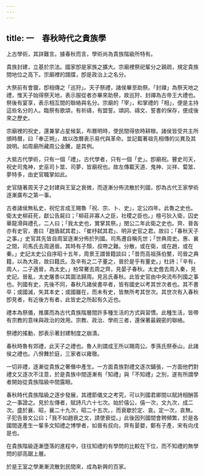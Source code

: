 ```yaml
---
---
---
```

title: 一　春秋時代之貴族學
---




上古學術，其詳難言。據春秋而言，學術尚為貴族階級所特有。

貴族封建，立基於宗法。國家卽是家族之擴大。宗廟裡祭祀輩分之親疏，規定貴族間地位之高下。宗廟裡的譜牒，卽是政治上之名分。

大祭前有會獵，卽相傳之「巡狩」。天子祭禮，諸侯畢至助祭。「封禪」為祭天地之禮，惟天子始得祭天地，表示服從者亦畢來助祭，故巡狩、封禪為古帝王大禮也。祭後有宴享，表示相互間的聯絡與名分。宗廟的「宰」，和掌禮的「相」，便是主持這些名分的人。臨祭有歌頌，有祈禱，有盟誓。頌詞、禱文、誓書的保存，便成後來之歷史。

宗廟裡的祝史，還兼掌占星候氣，布曆明時，使民間得依時耕稼。諸侯皆受共主所頒時曆，曰「奉正朔」，故以改曆表示易代與革命。並記載著祖先相傳的災異及其說明。如周廟所藏周公金騰，是其例。

大抵古代學術，只有一個「禮」。古代學者，只有一個「史」。卽廟祝。瞽史司天，祝史司鬼神，史巫司卜筮、司夢，皆廟祝也。故左傳載天道、鬼神、災祥、蔔筮、夢特多，由史官職掌如此。

史官隨著周天子之封建與王室之衰微，而逐漸分佈流散於列國，卽為古代王家學術逐漸廣布之第一事。

古者諸侯無私史，祝佗言成王賜魯「祝、宗、卜、史」，定公四年。此魯之史也。衛太史柳莊死，獻公告屍曰；「柳莊非寡人之臣，社稷之臣也。」檀弓狄入衛，囚史華龍滑與禮孔，二人曰；「我太史也，實掌其祭。」閔公二年此衛之史也。齊、晉各亦有史官，書曰「趙盾弑其君」、「崔杼弑其君」、明非史官之君。故曰；「春秋天子之事。」史官其先皆自周室逐漸分佈於列國。司馬遷自稱先世；「世典周史。惠、襄之間，司馬氏去周適晉。其時有子頹，叔帶之難。分散，或在衛，或在趙，或在秦。」史記太史公自序昭十五年，周景王謂晉籍談曰；「昔而高祖孫伯黶，司晉之典籍，以為大政，故曰籍氏。及辛有之二子董之，晉於是乎有董史。」杜詩；「辛有，周人，二子適晉，為太史。」柏常騫去周之齊，見晏子春秋。太史儋去周入秦，見史記。晉亂，太史屠黍以其圖法歸周。見呂氏春秋。此皆史官由中央流布列國之事也。列國有史，先後不同，春秋凡諸侯書卒者，皆有國史以考其世次者也。其不書卒；或國滅，失其本史；或國雖在，而未有史，皆無所考其世次。其世次有入春秋卽見者，有近後方有者，此皆史之所起有久近也。

禮本為祭儀，推廣而為古代貴族階層間許多種生活的方式與習慣。此種生活，皆帶有宗教的意味與政治的效用。宗教、政治、學術三者，還保著最親密的聯絡。

祭禮的搖動，卽表示著封建制度之崩潰。

春秋時魯有郊禮，此天子之禮也。魯人則謂成王所以賜周公。季孫氏祭泰山，此諸侯之禮也。八佾舞於庭，三家者以雍徹。

一切非禮，逐漸從貴族之奢僭中產生。一方面貴族對禮文逐次鋪張，一方面他們對禮文又逐次不注意，於是貴族中間逐漸有「知禮」與「不知禮」之別，遂有所謂學者開始從貴族階級中間露眼。

春秋時代貴族階級之逐步發展，其禮節儀文之考究，可以列國君卿間以賦詩相酬答之一事證之。見於左傳者，賦詩凡六十七次。始於僖公，僖一次，文九次，成二次。盛於襄、昭，襄二十九次，昭二十五次。，而衰歇於定、哀。定一次，哀無。子犯告晉文公曰；「我不如趙衰之文，請使衰從。」此後因列國間會聘頻繁，於是各國間遂產生一輩多文知禮之博學者，如晉有叔向，齊有晏嬰，鄭有子產，宋有向戌是也。

在貴族階級逐漸墮落的進程中，往往知禮的有學問的比較在下位，而不知禮的無學問的卻高踞上層。

於是王室之學漸漸流散到民間來，成為新興的百家。